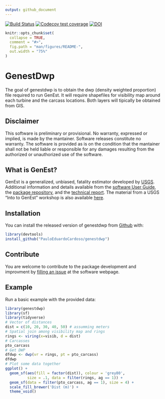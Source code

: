 ```yaml
---
output: github_document
---
```

[![Build Status](https://travis-ci.org/PauloEduardoCardoso/genestdwp.svg?branch=master)](https://https://travis-ci.org/PauloEduardoCardoso/genestdwp)
[![Codecov test coverage](https://codecov.io/gh/PauloEduardoCardoso/genestdwp/branch/master/graph/badge.svg)](https://codecov.io/gh/PauloEduardoCardoso/genestdwp?branch=master)
[![DOI](https://zenodo.org/badge/237538088.svg)](https://zenodo.org/badge/latestdoi/237538088)

```r
knitr::opts_chunk$set(
  collapse = TRUE,
  comment = "#>",
  fig.path = "man/figures/README-",
  out.width = "75%"
)
```

# GenestDwp 

The goal of genestdwp is to obtain the dwp (density weighted proportion) file required to run GenEst. It will require shapefiles for visibility map around each turbine and the carcass locations. Both layers will tipically be obtained from  GIS.

## Disclaimer
This software is preliminary or provisional. No warranty, expressed or implied, is made by the mantainer. Software releases constitute no warranty. The software is provided as is on the condition that the mantainer shall not be held liable or responsible for any damages resulting from the authorized or unauthorized use of the software.

## What is GenEst?

GenEst is a generalized, unbiased, fatality estimator developed by [USGS](https://www.usgs.gov/software/genest-a-generalized-estimator-mortality). Additional information and details available from the [software User Guide](https://doi.org/10.3133/tm7C19), the [package repository ](https://doi.org/10.5066/P9O9BATL), and the [technical report](https://doi.org/10.3133/tm7A2). The material from a USGS "Into to GenEst" workshop is also available  [here](https://www.usgs.gov/media/files/intro-genest-workshop-nwcc-26nov2018).

## Installation
You can install the released version of genestdwp from [Github](https:://github.com/PauloEduardoCardoso/genestdwp) with:

``` r
library(devtools)
install_github("PauloEduardoCardoso/genestdwp")
```
## Contribute
You are welcome to contribute to the package development and improvment by [filling an issue](https://github.com/PauloEduardoCardoso/genestdwp/issues) at the software webpage.

## Example

Run a basic example with the provided data:

```r
library(genestdwp)
library(sf)
library(tidyverse)
# Vector of distances
dist = c(10, 20, 30, 40, 50) # assumming meters
# Spatial join among visibility map and rings
rings <- viring(x=visib, d = dist)
# Carcasses
pto_carcass
# Get DWP
dfdwp <- dwp(vr = rings, pt = pto_carcass)
dfdwp
# Plot some data together
ggplot() +
  geom_sf(aes(fill = factor(dist)), colour = 'grey80',
          size = .1, data = filter(rings, ag == 1)) +
  geom_sf(data = filter(pto_carcass, ag == 1), size = 4) +
  scale_fill_brewer('Dist (m)') +
  theme_void()
```
